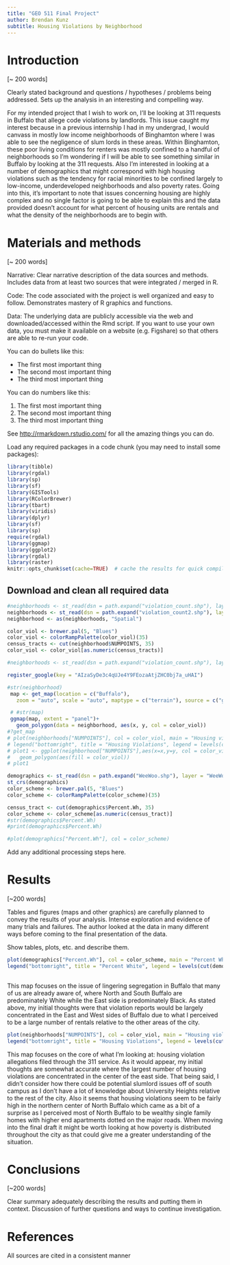 ```yaml
---
title: "GEO 511 Final Project"
author: Brendan Kunz
subtitle: Housing Violations by Neighborhood 
---
```


# Introduction 

[~ 200 words]

Clearly stated background and questions / hypotheses / problems being addressed. Sets up the analysis in an interesting and compelling way.

For my intended project that I wish to work on, I’ll be looking at 311 requests in Buffalo that allege code violations by landlords. This issue caught my interest because in a previous internship I had in my undergrad, I would canvass in mostly low income neighborhoods of Binghamton where I was able to see the negligence of slum lords in these areas. Within Binghamton, these poor living conditions for renters was mostly confined to a handful of neighborhoods so I’m wondering if I will be able to see something similar in Buffalo by looking at the 311 requests. Also I’m interested in looking at a number of demographics that might correspond with high housing violations such as the tendency for racial minorities to be confined largely to low-income, underdeveloped neighborhoods and also poverty rates. Going into this, it’s important to note that issues concerning housing are highly complex and no single factor is going to be able to explain this and the data provided doesn’t account for what percent of housing units are rentals and what the density of the neighborhoods are to begin with.


# Materials and methods

[~ 200 words]

Narrative: Clear narrative description of the data sources and methods. Includes data from at least two sources that were integrated / merged in R.

Code: The code associated with the project is well organized and easy to follow. Demonstrates mastery of R graphics and functions.


Data: The underlying data are publicly accessible via the web and downloaded/accessed within the Rmd script. If you want to use your own data, you must make it available on a website (e.g. Figshare) so that others are able to re-run your code.

You can do bullets like this:

* The first most important thing
* The second most important thing
* The third most important thing 

You can do numbers like this:

1. The first most important thing
2. The second most important thing
3. The third most important thing

See [http://rmarkdown.rstudio.com/](http://rmarkdown.rstudio.com/) for all the amazing things you can do.


Load any required packages in a code chunk (you may need to install some packages):

```r
library(tibble)
library(rgdal)
library(sp)
library(sf)
library(GISTools)
library(RColorBrewer)
library(tbart)
library(viridis)
library(dplyr)
library(sf)
library(sp)
require(rgdal)
library(ggmap)
library(ggplot2)
library(rgdal)
library(raster)
knitr::opts_chunk$set(cache=TRUE)  # cache the results for quick compiling
```

## Download and clean all required data
```r
#neighborhoods <- st_read(dsn = path.expand("violation_count.shp"), layer = "violation_count")
neighborhoods <- st_read(dsn = path.expand("violation_count2.shp"), layer = "violation_count2")
neighborhood <- as(neighborhoods, "Spatial")

color_viol <- brewer.pal(5, "Blues")
color_viol <- colorRampPalette(color_viol)(35)
census_tracts <- cut(neighborhood$NUMPOINTS, 35)
color_viol <- color_viol[as.numeric(census_tracts)]

#neighborhoods <- st_read(dsn = path.expand("violation_count.shp"), layer = "violation_count")

```

```r
register_google(key = "AIzaSyDe3c4qUJe4Y9FEozaAtjZHC0bj7a_uHAI")

#str(neighborhood)
 map <- get_map(location = c("Buffalo"),
   zoom = "auto", scale = "auto", maptype = c("terrain"), source = c("google"))

 # #str(map)
 ggmap(map, extent = "panel")+
   geom_polygon(data = neighborhood, aes(x, y, col = color_viol))
#?get_map
# plot(neighborhoods["NUMPOINTS"], col = color_viol, main = "Housing violation reports by neighborhood")
# legend("bottomright", title = "Housing Violations", legend = levels(cut(neighborhoods$NUMPOINTS, 5)), fill = color_viol) #ISSUE TO NOTE: it seems that the legend is uncooperative in matching the correct colors to the different values so whomever is peer reviewing this, do you have any suggestions?  
# plot1 <- ggplot(neighborhood["NUMPOINTS"],aes(x=x,y=y, col = color_viol))+
#   geom_polygon(aes(fill = color_viol))
# plot1
```




```r

demographics <- st_read(dsn = path.expand("WeeWoo.shp"), layer = "WeeWoo")
st_crs(demographics)
color_scheme <- brewer.pal(5, "Blues")
color_scheme <- colorRampPalette(color_scheme)(35)

census_tract <- cut(demographics$Percent.Wh, 35) 
color_scheme <- color_scheme[as.numeric(census_tract)]
#str(demographics$Percent.Wh)
#print(demographics$Percent.Wh)

#plot(demographics["Percent.Wh"], col = color_scheme)

```

Add any additional processing steps here.

# Results

[~200 words]

Tables and figures (maps and other graphics) are carefully planned to convey the results of your analysis. Intense exploration and evidence of many trials and failures. The author looked at the data in many different ways before coming to the final presentation of the data.

Show tables, plots, etc. and describe them.

```r
plot(demographics["Percent.Wh"], col = color_scheme, main = "Percent White by Neighborhood")
legend("bottomright", title = "Percent White", legend = levels(cut(demographics$Percent.Wh, 5)), fill = color_scheme)
     
```

  This map focuses on the issue of lingering segregation in Buffalo that many of us are already aware of, where North and South Buffalo are predominately White while the East side is predominately Black. As stated above, my initial thoughts were that violation reports would be largely concentrated in the East and West sides of Buffalo due to what I perceived to be a large number of rentals relative to the other areas of the city. 
```r
plot(neighborhoods["NUMPOINTS"], col = color_viol, main = "Housing violation reports by neighborhood")
legend("bottomright", title = "Housing Violations", legend = levels(cut(neighborhoods$NUMPOINTS, 5)), fill = color_viol) #ISSUE TO NOTE: it seems that the legend is uncooperative in matching the correct colors to the different values so whomever is peer reviewing this, do you have any suggestions?  
```

  This map focuses on the core of what I'm looking at: housing violation allegations filed through the 311 service. As it would appear, my initial thoughts are somewhat accurate where the largest number of housing violations are concentrated in the center of the east side. That being said, I didn't consider how there could be potential slumlord issues off of south campus as I don't have a lot of knowledge about University Heights relative to the rest of the city. Also it seems that housing violations seem to be fairly high in the northern center of North Buffalo which came as a bit of a surprise as I perceived most of North Buffalo to be wealthy single family homes with higher end apartments dotted on the major roads. When moving into the final draft it might be worth looking at how poverty is distributed throughout the city as that could give me a greater understanding of the situation. 

# Conclusions

[~200 words]

Clear summary adequately describing the results and putting them in context. Discussion of further questions and ways to continue investigation.

# References

All sources are cited in a consistent manner
